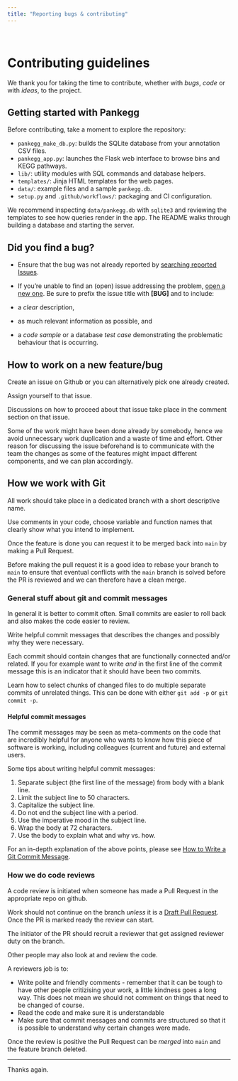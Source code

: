 ```yaml
---
title: "Reporting bugs & contributing"
---
```

<br>

# Contributing guidelines

We thank you for taking the time to contribute, whether with *bugs*, *code* or with *ideas*, to the project.

## Getting started with Pankegg

Before contributing, take a moment to explore the repository:

- `pankegg_make_db.py`: builds the SQLite database from your annotation CSV files.
- `pankegg_app.py`: launches the Flask web interface to browse bins and KEGG pathways.
- `lib/`: utility modules with SQL commands and database helpers.
- `templates/`: Jinja HTML templates for the web pages.
- `data/`: example files and a sample `pankegg.db`.
- `setup.py` and `.github/workflows/`: packaging and CI configuration.

We recommend inspecting `data/pankegg.db` with `sqlite3` and reviewing the templates to see how queries render in the app. The README walks through building a database and starting the server.

## Did you find a bug?

* Ensure that the bug was not already reported by [searching reported Issues](https://github.com/RVanDamme/PANKEGG/issues?q=is%3Aissue%20label%3Abug%20%5BBUG%5D%20in%3Atitle).

* If you're unable to find an (open) issue addressing the problem, [open a new one](https://github.com/RVanDamme/PANKEGG/issues/new?title=%5BBUG%5D). Be sure to prefix the issue title with **[BUG]** and to include:

- a *clear* description,
- as much relevant information as possible, and
- a *code sample* or a database *test case* demonstrating the problematic behaviour that is occurring.

## How to work on a new feature/bug

Create an issue on Github or you can alternatively pick one already created.

Assign yourself to that issue.

Discussions on how to proceed about that issue take place in the comment section on that issue.

Some of the work might have been done already by somebody, hence we avoid unnecessary work duplication and a waste of time and effort. Other reason for discussing the issue beforehand is to communicate with the team the changes as some of the features might impact different components, and we can plan accordingly.

## How we work with Git

All work should take place in a dedicated branch with a short descriptive name.

Use comments in your code, choose variable and function names that clearly show what you intend to implement.

Once the feature is done you can request it to be merged back into `main` by making a Pull Request.

Before making the pull request it is a good idea to rebase your branch to `main` to ensure that eventual conflicts with the `main` branch is solved before the PR is reviewed and we can therefore have a clean merge.


### General stuff about git and commit messages

In general it is better to commit often. Small commits are easier to roll back and also makes the code easier to review.

Write helpful commit messages that describes the changes and possibly why they were necessary.

Each commit should contain changes that are functionally connected and/or related. If you for example want to write _and_ in the first line of the commit message this is an indicator that it should have been two commits.

Learn how to select chunks of changed files to do multiple separate commits of unrelated things. This can be done with either `git add -p` or `git commit -p`.


#### Helpful commit messages

The commit messages may be seen as meta-comments on the code that are incredibly helpful for anyone who wants to know how this piece of software is working, including colleagues (current and future) and external users.

Some tips about writing helpful commit messages:

1. Separate subject (the first line of the message) from body with a blank line.
2. Limit the subject line to 50 characters.
3. Capitalize the subject line.
4. Do not end the subject line with a period.
5. Use the imperative mood in the subject line.
6. Wrap the body at 72 characters.
7. Use the body to explain what and why vs. how.

For an in-depth explanation of the above points, please see [How to Write a Git Commit Message](http://chris.beams.io/posts/git-commit/).


### How we do code reviews

A code review is initiated when someone has made a Pull Request in the appropriate repo on github.

Work should not continue on the branch _unless_ it is a [Draft Pull Request](https://github.blog/2019-02-14-introducing-draft-pull-requests/). Once the PR is marked ready the review can start.

The initiator of the PR should recruit a reviewer that get assigned reviewer duty on the branch.

Other people may also look at and review the code.

A reviewers job is to:

* Write polite and friendly comments - remember that it can be tough to have other people critizising your work, a little kindness goes a long way. This does not mean we should not comment on things that need to be changed of course.
* Read the code and make sure it is understandable
* Make sure that commit messages and commits are structured so that it is possible to understand why certain changes were made.

Once the review is positive the Pull Request can be _merged_ into `main` and the feature branch deleted.

----

Thanks again.